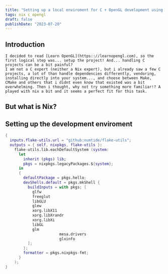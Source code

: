 ```yaml
---
title: "Setting up a local enviroment for C + OpenGL development using Nix"
tags: nix c opengl
draft: false
publishDate: "2023-07-20"
---
```


## Introduction

	I decided to read [Learn OpenGL](https:://learnopengl.com), so the first logical step was... setup the project! And... handling C projects can be a bit painful?
	I am not a C expert (neither a Nix expert), but i already saw a few C projects, a lot of than handle dependencies differently, vendoring, installing directly into your system..., and choose between Make, CMake and others that i didnt even know that existed was a bit overwhelming. Then i thought, why not try something more familiar!? A played with nix a bit and it seems a perfect fit for this task.

## But what is Nix?


## Setting up the development enviroment

```nix
{
  inputs.flake-utils.url = "github:numtide/flake-utils";
  outputs = { self, nixpkgs, flake-utils }:
    flake-utils.lib.eachDefaultSystem (system:
      let
        inherit (pkgs) lib;
        pkgs = nixpkgs.legacyPackages.${system};
      in
      {
        defaultPackage = pkgs.hello;
        devShells.default = pkgs.mkShell {
          buildInputs = with pkgs; [
            glfw
            freeglut
            libGLU
            glew
            xorg.libX11
            xorg.libXrandr
            xorg.libXi
            libGL
            glm
						mesa.drivers
						glxinfo
          ];
        };
        formatter = pkgs.nixpkgs-fmt;
      }
    );
}
```
